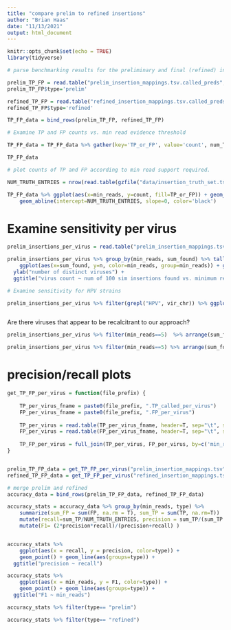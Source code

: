 ```yaml
---
title: "compare prelim to refined insertions"
author: "Brian Haas"
date: "11/13/2021"
output: html_document
---
```


```r
knitr::opts_chunk$set(echo = TRUE)
library(tidyverse)
```



```r

# parse benchmarking results for the preliminary and final (refined) insertion site predictions

prelim_TP_FP = read.table("prelim_insertion_mappings.tsv.called_preds", sep="\t", header=T, stringsAsFactors = F)
prelim_TP_FP$type='prelim'

refined_TP_FP = read.table("refined_insertion_mappings.tsv.called_preds", sep="\t", header=T, stringsAsFactors = F)
refined_TP_FP$type='refined'

TP_FP_data = bind_rows(prelim_TP_FP, refined_TP_FP)

```




```r
# Examine TP and FP counts vs. min read evidence threshold

TP_FP_data = TP_FP_data %>% gather(key='TP_or_FP', value='count', num_TP, num_FP)

TP_FP_data

```
```r
# plot counts of TP and FP according to min read support required.

NUM_TRUTH_ENTRIES = nrow(read.table(gzfile("data/insertion_truth_set.tsv.gz"), header=T))

TP_FP_data %>% ggplot(aes(x=min_reads, y=count, fill=TP_or_FP)) + geom_col() + facet_wrap(~type) + 
    geom_abline(intercept=NUM_TRUTH_ENTRIES, slope=0, color='black')

```



# Examine sensitivity per virus


```r

prelim_insertions_per_virus = read.table("prelim_insertion_mappings.tsv.TP_called_per_virus", sep="\t", header=T, stringsAsFactors = F)

prelim_insertions_per_virus %>% group_by(min_reads, sum_found) %>% tally() %>%
    ggplot(aes(x=sum_found, y=n, color=min_reads, group=min_reads)) + geom_line() +
  ylab("number of distinct viruses") +
  ggtitle("virus count ~ num of 100 sim insertions found vs. minimum read support required")

```





```r
# Examine sensitivity for HPV strains

prelim_insertions_per_virus %>% filter(grepl("HPV", vir_chr)) %>% ggplot(aes(y=sum_found, x=min_reads, group=vir_chr, color=vir_chr)) + theme(legend.position = "none") + geom_jitter(width=0.1, height=0.1) +  ggtitle("143 HPV isolates insertion sensitivity ~ min evidence reads")



```


Are there viruses that appear to be recalcitrant to our approach?

```r
prelim_insertions_per_virus %>% filter(min_reads==5)  %>% arrange(sum_found) %>% ggplot(aes(x=reorder(vir_chr, sum_found), y=sum_found)) + geom_point()

```




```r

prelim_insertions_per_virus %>% filter(min_reads==5) %>% arrange(sum_found)


```








# precision/recall plots

```r

get_TP_FP_per_virus = function(file_prefix) {
    
    TP_per_virus_fname = paste0(file_prefix, ".TP_called_per_virus")
    FP_per_virus_fname = paste0(file_prefix, ".FP_per_virus")
    
    TP_per_virus = read.table(TP_per_virus_fname, header=T, sep="\t", stringsAsFactors = F) %>% rename(TP = sum_found)
    FP_per_virus = read.table(FP_per_virus_fname, header=T, sep="\t", stringsAsFactors = F) %>% rename(FP = n)
    
    TP_FP_per_virus = full_join(TP_per_virus, FP_per_virus, by=c('min_reads', 'vir_chr'))
}


prelim_TP_FP_data = get_TP_FP_per_virus("prelim_insertion_mappings.tsv") %>% mutate(type='prelim')
refined_TP_FP_data = get_TP_FP_per_virus("refined_insertion_mappings.tsv") %>% mutate(type='refined')

# merge prelim and refined
accuracy_data = bind_rows(prelim_TP_FP_data, refined_TP_FP_data)

accuracy_stats = accuracy_data %>% group_by(min_reads, type) %>% 
    summarize(sum_FP = sum(FP, na.rm = T), sum_TP = sum(TP, na.rm=T))  %>% 
    mutate(recall=sum_TP/NUM_TRUTH_ENTRIES, precision = sum_TP/(sum_TP + sum_FP)) %>%
    mutate(F1= (2*precision*recall)/(precision+recall) ) 


accuracy_stats %>% 
    ggplot(aes(x = recall, y = precision, color=type)) +
    geom_point() + geom_line(aes(groups=type)) +
  ggtitle("precision ~ recall")


```
```r
accuracy_stats %>% 
    ggplot(aes(x = min_reads, y = F1, color=type)) +
    geom_point() + geom_line(aes(groups=type)) +
  ggtitle("F1 ~ min_reads")
```


```r


accuracy_stats %>% filter(type== "prelim")


```


```r

accuracy_stats %>% filter(type== "refined")

```




